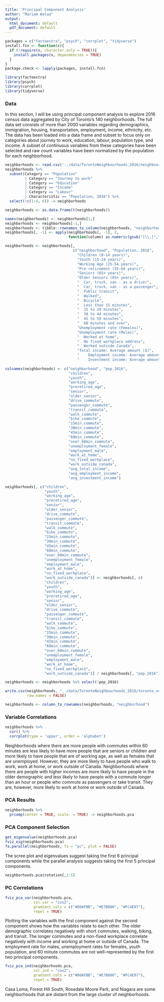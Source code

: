 ```yaml
---
title: 'Principal Component Analysis'
author: "Mariam Walaa"
output:
  html_document: default
  pdf_document: default
---
```


```r
packages = c("factoextra", "psych", "corrplot", "tidyverse")
install.fcn <- function(x){
  if (!require(x, character.only = TRUE)){
    install.packages(x, dependencies = TRUE)
  }
}
package.check <- lapply(packages, install.fcn)
```

```r
library(factoextra)
library(psych)
library(corrplot)
library(tidyverse)
```

### Data

In this section, I will be using principal component analysis to explore 2016 census data
aggregated by City of Toronto's 140 neighborhoods. The full data set consists of more than
2000 variables regarding demographics, immigration, housing, transportation, employment,
income, ethnicity, etc. The data has been loaded into a data frame and subset to focus
only on categories about journey to work, education, labour, population type, and income.
A subset of continuous variables from these categories have been selected and raw count
variables have been normalized by the population for each neighborhood.

```r
neighborhoods <- read.csv('../data/TorontoNeighbourhoods_2016/neighbourhood-profiles-2016-csv.csv')
neighborhoods %>%
  subset(Category == "Population"
         | Category == "Journey to work"
         | Category == "Education"
         | Category == "Income"
         | Category == "Labour"
         | Characteristic == "Population, 2016") %>%
  select(!c(1:4, 6)) -> neighborhoods

neighborhoods <- as.data.frame(t(neighborhoods))

names(neighborhoods) <- neighborhoods[1,]
neighborhoods <- neighborhoods[-1,]
neighborhoods <- tibble::rownames_to_column(neighborhoods, "neighborhood")
neighborhoods[, -1] <- apply(neighborhoods[, -1], 2,
                             function(column) as.numeric(gsub("[\\,]","", column)))

neighborhoods <- neighborhoods[,
                               c("neighborhood", "Population, 2016",
                                 "Children (0-14 years)",
                                 "Youth (15-24 years)",
                                 "Working Age (25-54 years)",
                                 "Pre-retirement (55-64 years)",
                                 "Seniors (65+ years)",
                                 "Older Seniors (85+ years)",
                                 "  Car, truck, van - as a driver",
                                 "  Car, truck, van - as a passenger",
                                 "  Public transit",
                                 "  Walked",
                                 "  Bicycle",
                                 "  Less than 15 minutes",
                                 "  15 to 29 minutes",
                                 "  30 to 44 minutes",
                                 "  45 to 59 minutes",
                                 "  60 minutes and over",
                                 "Unemployment rate (Females)",
                                 "Unemployment rate (Males)",
                                 "  Worked at home",
                                 "  No fixed workplace address",
                                 "  Worked outside Canada",
                                 "Total income: Average amount ($)",
                                 "    Employment income: Average amount ($)",
                                 "    Investment income: Average amount ($)")]
                                 
colnames(neighborhoods) <- c("neighborhood", "pop_2016",
                             "children",
                             "youth",
                             "working_age",
                             "preretired_age",
                             "senior",
                             "older_senior",
                             "drive_commute",
                             "passenger_commute",
                             "transit_commute",
                             "walk_commute",
                             "bike_commute",
                             "15min_commute",
                             "30min_commute",
                             "45min_commute",
                             "60min_commute",
                             "over_60min_commute",
                             "unemployment_female",
                             "employment_male",
                             "work_at_home",
                             "no_fixed_workplace",
                             "work_outside_canada",
                             "avg_total_income",
                             "avg_employment_income",
                             "avg_investment_income")

neighborhoods[, c("children",
                  "youth",
                  "working_age",
                  "preretired_age",
                  "senior",
                  "older_senior",
                  "drive_commute",
                  "passenger_commute",
                  "transit_commute",
                  "walk_commute",
                  "bike_commute",
                  "15min_commute",
                  "30min_commute",
                  "45min_commute",
                  "60min_commute",
                  "over_60min_commute",
                  "unemployment_female",
                  "employment_male",
                  "work_at_home",
                  "no_fixed_workplace",
                  "work_outside_canada")] <- neighborhoods[, c(
                  "children",
                  "youth",
                  "working_age",
                  "preretired_age",
                  "senior",
                  "older_senior",
                  "drive_commute",
                  "passenger_commute",
                  "transit_commute",
                  "walk_commute",
                  "bike_commute",
                  "15min_commute",
                  "30min_commute",
                  "45min_commute",
                  "60min_commute",
                  "over_60min_commute",
                  "unemployment_female",
                  "employment_male",
                  "work_at_home",
                  "no_fixed_workplace",
                  "work_outside_canada")] / neighborhoods[, "pop_2016"] 

neighborhoods <- neighborhoods %>% select(!pop_2016)

write.csv(neighborhoods, "../data/TorontoNeighbourhoods_2016/toronto_neighborhoods.csv",
          row.names = FALSE)

neighborhoods <- column_to_rownames(neighborhoods, "neighborhood")
```

### Variable Correlations

```r
neighborhoods %>%
  cor() %>%
  corrplot(type = 'upper', order = 'alphabet')
```


Neighborhoods where there are more people with commutes within 60 minutes are less
likely to have more people that are seniors or children and more likely to have people
that are of working age, as well as females that are unemployed. However, they are more
likely to have people who walk to work, work at home, or work outside of Canada.
Neighborhoods where there are people with higher incomes are more likely to have people in
the older demographic and less likely to have people with a commute longer than an hour or
people who commute as passengers or take transit. They are, however, more likely to work
at home or work outside of Canada.

### PCA Results

```r
neighborhoods %>%
  prcomp(center = TRUE, scale. = TRUE) -> neighborhoods.pca
```

### PCA Component Selection

```r
get_eigenvalue(neighborhoods.pca)
fviz_eig(neighborhoods.pca)
fa.parallel(neighborhoods, fa = "pc", plot = FALSE)
```

The scree plot and eigenvalues suggest taking the first 6 principal components while the
parallel analysis suggests taking the first 5 principal components.

```r
neighborhoods.pca$rotation[,1:5]
```

### PC Correlations

```r
fviz_pca_var(neighborhoods.pca,
             col.var = "cos2",
             gradient.cols = c("#00AFBB", "#E7B800", "#FC4E07"),
             repel = TRUE)
```

Plotting the variables with the first component against the second component shows how the
variables relate to each other. The older demographic correlates negatively with short
commutes, walking, biking, and transit. The longer commutes and a non-fixed workplace
correlate negatively with income and working at home or outside of Canada. The employment
rate for males, unemployment rates for females, youth population, and 60 minute commutes
are not well-represented by the first two principal components.

```r
fviz_pca_ind(neighborhoods.pca,
             col.ind = "cos2",
             gradient.cols = c("#00AFBB", "#E7B800", "#FC4E07"),
             repel = TRUE)
```

Casa Loma, Forest Hill South, Rosedale Moore Park, and Niagara are some neighborhoods that
are distant from the large cluster of neighborhoods.
